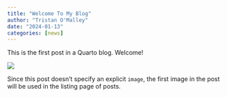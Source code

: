 ```yaml
---
title: "Welcome To My Blog"
author: "Tristan O'Malley"
date: "2024-01-13"
categories: [news]
---
```


This is the first post in a Quarto blog. Welcome!

![](thumbnail.jpg)

Since this post doesn't specify an explicit `image`, the first image in the post will be used in the listing page of posts.
